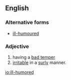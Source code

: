 ==English==
===Alternative forms===
*[[ill-humoured]]
===Adjective===
{{en-adj}}
# having a [[bad temper]]
# [[irritable]] in a [[surly]] manner.

[[io:ill-humored]]
